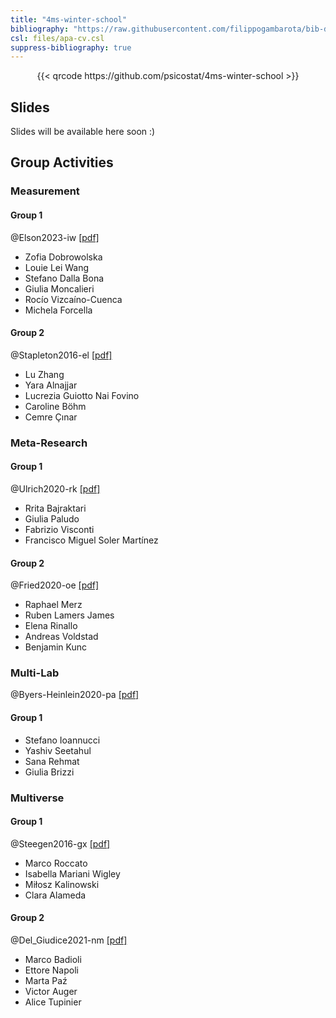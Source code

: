 ```yaml
---
title: "4ms-winter-school"
bibliography: "https://raw.githubusercontent.com/filippogambarota/bib-database/main/references.bib"
csl: files/apa-cv.csl
suppress-bibliography: true
---
```


<center>
{{< qrcode https://github.com/psicostat/4ms-winter-school >}}
</center>

## Slides

Slides will be available here soon :)

## Group Activities

### Measurement

#### Group 1

@Elson2023-iw [[pdf]](papers/Elson%20et%20al.%202023%20-%20Psychological%20measures%20aren't%20toothbrushes.pdf)

- Zofia Dobrowolska 
- Louie Lei	Wang
- Stefano Dalla Bona
- Giulia Moncalieri
- Rocío	Vizcaíno-Cuenca
- Michela Forcella

#### Group 2

@Stapleton2016-el [[pdf]](papers/Stapleton%20et%20al.%202016%20-%20Construct%20meaning%20in%20multilevel%20settings.pdf)

- Lu Zhang
- Yara Alnajjar
- Lucrezia Guiotto Nai Fovino
- Caroline Böhm
- Cemre	Çınar

### Meta-Research

#### Group 1

@Ulrich2020-rk [[pdf]](papers/Ulrich%20and%20Miller%202020%20-%20Questionable%20research%20practices%20may%20have%20little%20effect%20on%20replicability.pdf)

- Rrita Bajraktari
- Giulia Paludo
- Fabrizio Visconti
- Francisco Miguel Soler Martínez

#### Group 2

@Fried2020-oe [[pdf]](papers/Fried 2020 - Theories and models - What they are, what they are for, and what they are about.pdf)

- Raphael Merz
- Ruben Lamers James
- Elena Rinallo
- Andreas Voldstad
- Benjamin Kunc

### Multi-Lab

@Byers-Heinlein2020-pa [[pdf]](papers/Byers-Heinlein%20et%20al.%202020%20-%20Building%20a%20collaborative%20Psychological%20Science%20-%20Lessons%20learned%20from%20ManyBabies%201.pdf)

#### Group 1

- Stefano Ioannucci
- Yashiv Seetahul
- Sana Rehmat
- Giulia Brizzi

### Multiverse

#### Group 1

@Steegen2016-gx [[pdf]](papers/Steegen%20et%20al.%202016%20-%20Increasing%20Transparency%20Through%20a%20Multiverse%20Analysis.pdf)

- Marco Roccato
- Isabella Mariani Wigley
- Miłosz Kalinowski
- Clara Alameda

#### Group 2

@Del_Giudice2021-nm [[pdf]](papers/Del Giudice and Gangestad 2021 - A traveler’s guide to the multiverse, pitfalls, and a framework for the evaluation of analytic decisions.pdf)

- Marco Badioli
- Ettore Napoli
- Marta Paź
- Victor Auger
- Alice Tupinier
